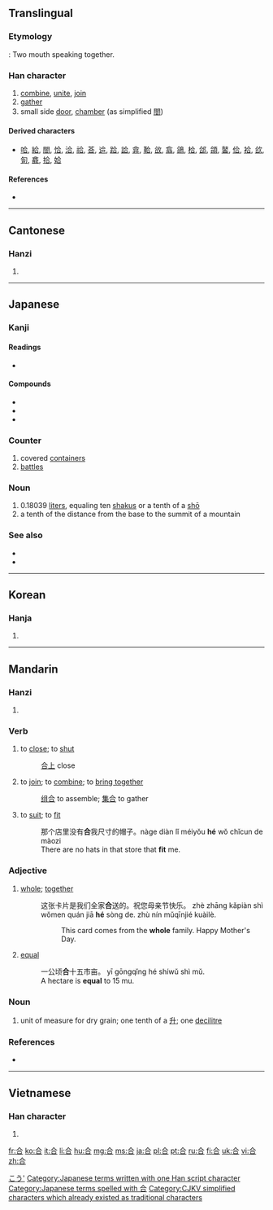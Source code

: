 {{also|閤|슴}}
==Translingual==
{{stroke order}}

===Etymology===
{{Han compound|亼|口|t2=mouth|ls=ic}} : Two mouth speaking together.

===Han character===
{{Han char|rn=30|rad=口|as=03|sn=6|four=8060<sub>1</sub>|canj=人一口 (OMR)|ids=⿱[[亼]][[口]]}}

# [[combine]], [[unite]], [[join]]
# [[gather]]
# small side [[door]], [[chamber]] (as simplified [[閤]])
====Derived characters====
* [[哈]], [[給]], [[閤]], [[恰]], [[洽]], [[祫]], [[荅]], [[䢔]], [[跲]], [[詥]], [[弇]], [[鞈]], [[㪉]], [[翕]], [[鴿]], [[㭘]], [[郃]], [[頜]], [[䶀]], [[佮]], [[袷]], [[欱]], [[匌]], [[龕]], [[拾]], [[姶]]

====References====
* {{Han ref|kx=0174.240|dkj=03287|dj=0387.170|hdz=10581.010|uh=5408|ud=21512|bh=A658|bd=42584}}

----

==Cantonese==

===Hanzi===
{{yue-hanzi|jyut=[[gap3]], [[hap6]]|y=gap3, hap6}}

# {{defn|lang=yue|sort=口03}}

----

==Japanese==

===Kanji===
{{ja-kanji|grade=2|rs=口03}}

====Readings====
* {{ja-readings|on=[[ごう]] (gō), [[かっ]] (kaQ), [[がっ]] (gaQ)|kun=[[あう]] (au), [[あい]] ([[合 い]], ai), [[あわせる]] (awaseru)}}

====Compounds====
* {{term|合憎||[[unfortunately]]|tr=あいにく, ainiku|lang=ja|sc=Jpan}}
* {{term|連合||[[union]], [[alliance]], [[combination]]|tr=れんごう, rengō|lang=ja|sc=Jpan}}
* {{term|総合||synthesis, consolidation|tr=そうごう, sōgō|lang=ja|sc=Jpan}}

===Counter===
{{ja-pos|ごう|counter}} 

# covered [[container]]s
# [[battle]]s

===Noun===
{{ja-noun|k|hira=ごう|rom=gō}} 

# 0.18039 [[liter]]s, equaling ten [[shaku]]s or a tenth of a [[shō]]
# a tenth of the distance from the base to the summit of a mountain

===See also===
* {{l|ja|勺|tr=しゃく, ''shaku''}}
* {{l|ja|升|tr=しょう, ''shō''}} 

[[Category:ja:Units of measure|こう']] 
[[Category:Japanese terms written with one Han script character]]
[[Category:Japanese terms spelled with 合]]
----

==Korean==

===Hanja===
{{ko-hanja|hangeul=[[합]], [[갑]]|rv=hap, gap|mr=hap, kap}}

# {{defn|lang=ko|sort=口03}}

----

==Mandarin==

===Hanzi===
{{cmn-hanzi|pin=[[hé]] ([[he2]])|wg=ho<sup>2</sup>}}

# {{defn|lang=cmn|sort=口03}}

===Verb===
{{cmn-verb|ts|pin=hé|pint=he2|rs=口03}}

# to [[close]]; to [[shut]]
#: [[合上]] close
# to [[join]]; to [[combine]]; to [[bring together]]
#: [[组合]] to  assemble; [[集合]] to gather
# to [[suit]]; to [[fit]]
#: 那个店里没有'''合'''我尺寸的帽子。nàge diàn lǐ méiyǒu '''hé''' wǒ chǐcun de màozi
#: There are no hats in that store that '''fit''' me.

===Adjective===
{{cmn-adj|ts|pin=hé|pint=he2|rs=口03}}

# [[whole]]; [[together]]
#: 这张卡片是我们全家'''合'''送的。祝您母亲节快乐。 zhè zhāng kǎpiàn shì wǒmen quán jiā '''hé''' sòng de. zhù nín mǔqīnjié kuàilè.
#:: This card comes from the '''whole''' family. Happy Mother's Day.
# [[equal]]
#: 一公顷'''合'''十五市亩。 yī gōngqǐng hé shíwǔ shì mǔ.
#: A hectare is '''equal''' to 15 mu.

===Noun===
{{cmn-noun|ts|pin=gě|pint=ge3|rs=口03}}

# unit of measure for dry grain; one tenth of a [[升]]; one [[decilitre]]

===References===
* {{cite web
| url = http://www.mdbg.net/chindict/chindict.php?page=worddict&wdrst=0&wdqb=合
| title = 合
| work = MDBG English to Chinese dictionary ( Based on CC-CEDICT )
| language = Mandarin/English
| accessdate = 2014-03-17}}
----

==Vietnamese==

===Han character===
{{vi-hantu|[[hiệp]], [[hợp]], [[cáp]], [[cóp]], [[góp]], [[gộp]], [[họp]], [[hạp]]|rs=口03}}

# {{defn|lang=vi|sort=口03}}

[[Category:CJKV simplified characters which already existed as traditional characters]]

[[fr:合]]
[[ko:合]]
[[it:合]]
[[li:合]]
[[hu:合]]
[[mg:合]]
[[ms:合]]
[[ja:合]]
[[pl:合]]
[[pt:合]]
[[ru:合]]
[[fi:合]]
[[uk:合]]
[[vi:合]]
[[zh:合]]